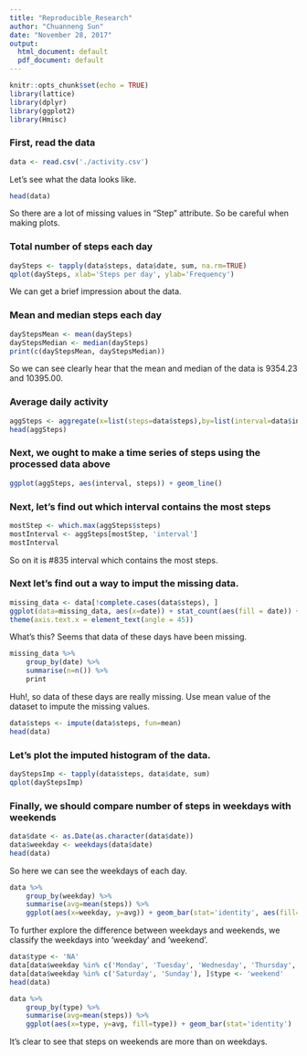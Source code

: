 ```yaml
---
title: "Reproducible_Research"
author: "Chuanneng Sun"
date: "November 28, 2017"
output:
  html_document: default
  pdf_document: default
---
```


```r
knitr::opts_chunk$set(echo = TRUE)
library(lattice)
library(dplyr)
library(ggplot2)
library(Hmisc)
```

### First, read the data
```r
data <- read.csv('./activity.csv')
```

Let's see what the data looks like.
```r
head(data)
```
So there are a lot of missing values in "Step" attribute. So be careful when making plots.


### Total number of steps each day
```r
daySteps <- tapply(data$steps, data$date, sum, na.rm=TRUE)
qplot(daySteps, xlab='Steps per day', ylab='Frequency')
```
We can get a brief impression about the data.

### Mean and median steps each day
```r
dayStepsMean <- mean(daySteps)
dayStepsMedian <- median(daySteps)
print(c(dayStepsMean, dayStepsMedian))
```
So we can see clearly hear that the mean and median of the data is 9354.23 and 10395.00.


### Average daily activity
```r
aggSteps <- aggregate(x=list(steps=data$steps),by=list(interval=data$interval), FUN=mean, na.rm=TRUE)
head(aggSteps)
```

### Next, we ought to make a time series of steps using the processed data above
```r
ggplot(aggSteps, aes(interval, steps)) + geom_line()
```

### Next, let's find out which interval contains the most steps
```r
mostStep <- which.max(aggSteps$steps)
mostInterval <- aggSteps[mostStep, 'interval']
mostInterval
```

So on it is #835 interval which contains the most steps.

### Next let's find out a way to imput the missing data.
```r
missing_data <- data[!complete.cases(data$steps), ]
ggplot(data=missing_data, aes(x=date)) + stat_count(aes(fill = date)) +
theme(axis.text.x = element_text(angle = 45))
```

What's this? Seems that data of these days have been missing.
```r
missing_data %>%
    group_by(date) %>%
    summarise(n=n()) %>%
    print
```
Huh!, so data of these days are really missing.
Use mean value of the dataset to impute the missing values.
```r
data$steps <- impute(data$steps, fun=mean)
head(data)
```

### Let's plot the imputed histogram of the data.
```r
dayStepsImp <- tapply(data$steps, data$date, sum)
qplot(dayStepsImp)
```

### Finally, we should compare number of steps in weekdays with weekends
```r
data$date <- as.Date(as.character(data$date))
data$weekday <- weekdays(data$date)
head(data)
```
So here we can see the weekdays of each day.
```r
data %>%
    group_by(weekday) %>%
    summarise(avg=mean(steps)) %>%
    ggplot(aes(x=weekday, y=avg)) + geom_bar(stat='identity', aes(fill=weekday))
```
To further explore the difference between weekdays and weekends, we classify the weekdays into 'weekday' and 'weekend'.
```r
data$type <- 'NA'
data[data$weekday %in% c('Monday', 'Tuesday', 'Wednesday', 'Thursday', 'Friday'), ]$type <- 'weekday'
data[data$weekday %in% c('Saturday', 'Sunday'), ]$type <- 'weekend'
head(data)
```


```r
data %>%
    group_by(type) %>%
    summarise(avg=mean(steps)) %>%
    ggplot(aes(x=type, y=avg, fill=type)) + geom_bar(stat='identity')
```

It's clear to see that steps on weekends are more than on weekdays.